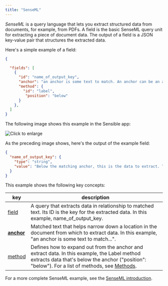 ```yaml
---
title: "SenseML"
---
```


_SenseML_ is a query language that lets you extract structured data from documents, for example, from PDFs. A field is the basic SenseML query unit for extracting a piece of document data. The output of a field is a JSON key-value pair that structures the extracted data. 

Here's a simple example of a field: 

```JSON JSON 
{

  "fields": [
    {
      "id": "name_of_output_key",
      "anchor": "an anchor is some text to match. An anchor can be an array of matches",
      "method": {
        "id": "label",
         "position": "below"
      }
    },
  ]
}
```
The following image shows this example in the Sensible app:

![Click to enlarge](/assets/v0/images/final/basic_field.png)

As the preceding image shows, here's the output of the example field: 

```JSON JSON 
{
  "name_of_output_key": {
    "type": "string",
    "value": "Below the matching anchor, this is the data to extract. The anchor is a label for this data."
  }
}
```
This example shows the following key concepts:

| key                               | description                                                                                                                                                                                                     |
| --------------------------------- | --------------------------------------------------------------------------------------------------------------------------------------------------------------------------------------------------------------- |
| [field](/senseml-reference/field-query-object/index-field-query-object) | A query that extracts data in relationship to matched text. Its ID is the key for the extracted data. In this example, name\_of\_output\_key.                                                                   |
| **[anchor](/senseml-reference/field-query-object/anchor)**        | Matched text that helps narrow down a location in the document from which to extract data. In this example, "an anchor is some text to match...".                                                               |
| [method](/senseml-reference/field-query-object/method)            | Defines how to expand out from the anchor and extract data. In this example, the Label method extracts data that's below the anchor ("position": "below"). For a list of methods, see [Methods](/senseml-reference/methods/index-methods). |

 For a more complete SenseML example, see the [SenseML introduction](/senseml-reference/senseml-reference-introduction).